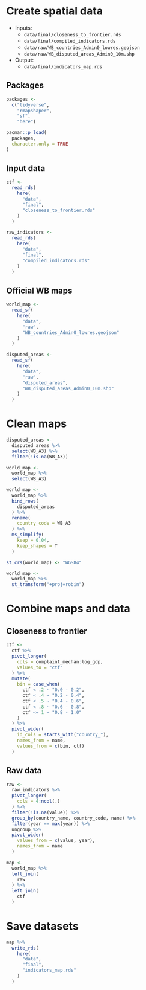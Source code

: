 # Create spatial data

- Inputs:
  - `data/final/closeness_to_frontier.rds`
  - `data/final/compiled_indicators.rds`
  - `data/raw/WB_countries_Admin0_lowres.geojson`
  - `data/raw/WB_disputed_areas_Admin0_10m.shp`
  
- Output:
  - `data/final/indicators_map.rds`
  
## Packages 

```r
packages <-
  c("tidyverse",
    "rmapshaper",
    "sf",
    "here")

pacman::p_load(
  packages,
  character.only = TRUE
)
```

## Input data 

```r
ctf <-
  read_rds(
    here(
      "data",
      "final",
      "closeness_to_frontier.rds"
    )
  )

raw_indicators <-
  read_rds(
    here(
      "data",
      "final",
      "compiled_indicators.rds"
    )
  )
```

## Official WB maps 

```r
world_map <-
  read_sf(
    here(
      "data",
      "raw",
      "WB_countries_Admin0_lowres.geojson"
    )
  )

disputed_areas <-
  read_sf(
    here(
      "data",
      "raw",
      "disputed_areas",
      "WB_disputed_areas_Admin0_10m.shp"
    )
  )
```

# Clean maps 

```r
disputed_areas <-
  disputed_areas %>%
  select(WB_A3) %>%
  filter(!is.na(WB_A3))

world_map <-
  world_map %>%
  select(WB_A3) 

world_map <-
  world_map %>%
  bind_rows(
    disputed_areas
  ) %>%
  rename(
    country_code = WB_A3
  ) %>%
  ms_simplify(
    keep = 0.04,
    keep_shapes = T
  )

st_crs(world_map) <- "WGS84"

world_map <-
  world_map %>%
  st_transform("+proj=robin")

```


# Combine maps and data

## Closeness to frontier

```r
ctf <-
  ctf %>%
  pivot_longer(
    cols = complaint_mechan:log_gdp,
    values_to = "ctf"
  ) %>%
  mutate(
    bin = case_when(
      ctf < .2 ~ "0.0 - 0.2",
      ctf < .4 ~ "0.2 - 0.4",
      ctf < .5 ~ "0.4 - 0.6",
      ctf < .8 ~ "0.6 - 0.8",
      ctf <= 1 ~ "0.8 - 1.0" 
    )
  ) %>%
  pivot_wider(
    id_cols = starts_with("country_"),
    names_from = name,
    values_from = c(bin, ctf)
  )
```

## Raw data

```r
raw <-
  raw_indicators %>%
  pivot_longer(
    cols = 4:ncol(.)
  ) %>%
  filter(!is.na(value)) %>%
  group_by(country_name, country_code, name) %>%
  filter(year == max(year)) %>%
  ungroup %>%
  pivot_wider(
    values_from = c(value, year),
    names_from = name
  )

map <-
  world_map %>%
  left_join(
    raw
  ) %>%
  left_join(
    ctf
  )
```


# Save datasets

```r
map %>%
  write_rds(
    here(
      "data",
      "final",
      "indicators_map.rds"
    )
  )
```
